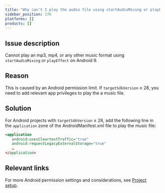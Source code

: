 ```yaml
---
title: "Why can't I play the audio file using startAudioMixing or playEffect on Android 9?"
sidebar_position: 176
platforms: []
products: []
---
```



## Issue description

Cannot play an mp3, mp4, or any other music format using `startAudioMixing` or `playEffect` on Android 9.

## Reason

This is caused by an Android permission limit. If `targetSdkVersion` &ge; 28, you need to add relevant app privileges to play the a music file.

## Solution

For Android projects with `targetSdkVersion` &ge; 28, add the following line in the `application` zone of the AndroidManifest.xml file to play the music file:

```xml
<application
   android:usesCleartextTraffic="true"
   android:requestLegacyExternalStorage="true"
   …
</application>
```

## Relevant links

For more Android permission settings and considerations, see [Project setup](/video-calling/get-started/get-started-sdk#project-setup).

